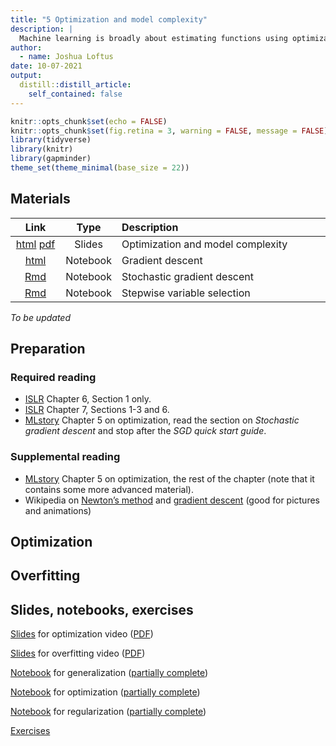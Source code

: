 ```yaml
---
title: "5 Optimization and model complexity"
description: |
  Machine learning is broadly about estimating functions using optimization algorithms. We can think of these as searching through a space of functions to find one that minimizes a measure of inaccuracy or loss.
author:
  - name: Joshua Loftus
date: 10-07-2021
output:
  distill::distill_article:
    self_contained: false
---
```


```r
knitr::opts_chunk$set(echo = FALSE)
knitr::opts_chunk$set(fig.retina = 3, warning = FALSE, message = FALSE)
library(tidyverse)
library(knitr)
library(gapminder)
theme_set(theme_minimal(base_size = 22))
```

## Materials

| Link | Type | Description             |
|:----:|:----:|:------------------------|
| [html](slides/05-1-optimization.html)  [pdf](slides/05-1-optimization_handout.pdf) | Slides | Optimization and model complexity
| [html](../04-classification/notebooks/gradient_descent.html) | Notebook | Gradient descent |
| [Rmd](notebooks/SGD.Rmd) | Notebook | Stochastic gradient descent |
| [Rmd](notebooks/leaps.Rmd) | Notebook | Stepwise variable selection |

*To be updated*

## Preparation

### Required reading

- [ISLR](https://www.statlearning.com/) Chapter 6, Section 1 only.
- [ISLR](https://www.statlearning.com/) Chapter 7, Sections 1-3 and 6.
- [MLstory](https://mlstory.org/) Chapter 5 on optimization, read the section on *Stochastic gradient descent* and stop after the *SGD quick start guide*.

### Supplemental reading

- [MLstory](https://mlstory.org/) Chapter 5 on optimization, the rest of the chapter (note that it contains some more advanced material).
- Wikipedia on [Newton's method](https://en.wikipedia.org/wiki/Newton%27s_method_in_optimization) and [gradient descent](https://en.wikipedia.org/wiki/Gradient_descent) (good for pictures and animations)

## Optimization

## Overfitting

## Slides, notebooks, exercises

[Slides](slides/05-1-optimization.html) for optimization video ([PDF](slides/optimization.pdf))

[Slides](slides/05-2-overfitting.html) for overfitting video ([PDF](slides/overfitting.pdf))

[Notebook](notebooks/generalization.Rmd) for generalization ([partially complete](notebooks/generalization_incomplete.html))

[Notebook](notebooks/optimization.Rmd) for optimization ([partially complete](notebooks/optimization_incomplete.html))

[Notebook](notebooks/regularization.Rmd) for regularization ([partially complete](notebooks/regularization_incomplete.html))

[Exercises](exercises/cw2.Rmd) 
